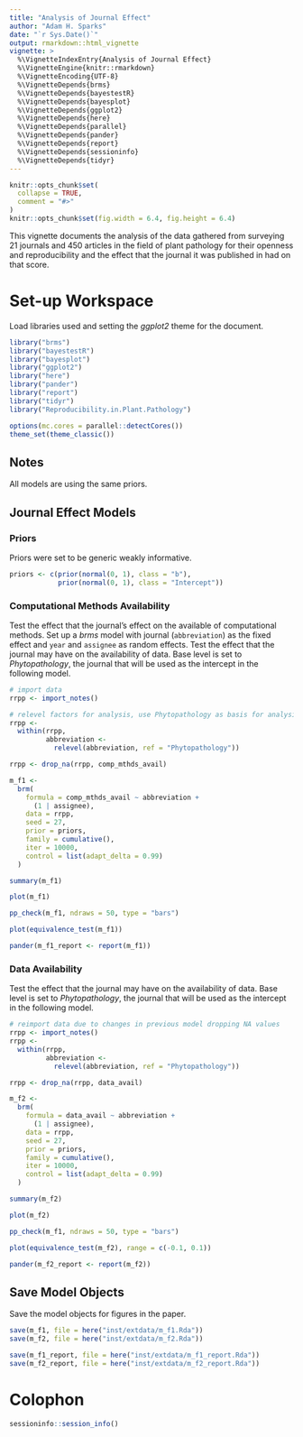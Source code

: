 ```yaml
---
title: "Analysis of Journal Effect"
author: "Adam H. Sparks"
date: "`r Sys.Date()`"
output: rmarkdown::html_vignette
vignette: >
  %\VignetteIndexEntry{Analysis of Journal Effect}
  %\VignetteEngine{knitr::rmarkdown}
  %\VignetteEncoding{UTF-8}
  %\VignetteDepends{brms}
  %\VignetteDepends{bayestestR}
  %\VignetteDepends{bayesplot}
  %\VignetteDepends{ggplot2}
  %\VignetteDepends{here}
  %\VignetteDepends{parallel}
  %\VignetteDepends{pander}
  %\VignetteDepends{report}
  %\VignetteDepends{sessioninfo}
  %\VignetteDepends{tidyr}
---
```


```r
knitr::opts_chunk$set(
  collapse = TRUE,
  comment = "#>"
)
knitr::opts_chunk$set(fig.width = 6.4, fig.height = 6.4)
```

This vignette documents the analysis of the data gathered from surveying 21 journals and 450 articles in the field of plant pathology for their openness and reproducibility and the effect that the journal it was published in had on that score.

# Set-up Workspace

Load libraries used and setting the *ggplot2* theme for the document.

```r
library("brms")
library("bayestestR")
library("bayesplot")
library("ggplot2")
library("here")
library("pander")
library("report")
library("tidyr")
library("Reproducibility.in.Plant.Pathology")

options(mc.cores = parallel::detectCores())
theme_set(theme_classic())
```

## Notes

All models are using the same priors.

## Journal Effect Models

### Priors

Priors were set to be generic weakly informative.

```r
priors <- c(prior(normal(0, 1), class = "b"),
            prior(normal(0, 1), class = "Intercept"))
```

### Computational Methods Availability

Test the effect that the journal's effect on the available of computational methods.
Set up a *brms* model with journal (`abbreviation`) as the fixed effect and `year` and `assignee` as random effects.
Test the effect that the journal may have on the availability of data.
Base level is set to *Phytopathology*, the journal that will be used as the intercept in the following model.

```r
# import data
rrpp <- import_notes()

# relevel factors for analysis, use Phytopathology as basis for analysis, highest IF
rrpp <-
  within(rrpp,
         abbreviation <-
           relevel(abbreviation, ref = "Phytopathology"))

rrpp <- drop_na(rrpp, comp_mthds_avail)

m_f1 <-
  brm(
    formula = comp_mthds_avail ~ abbreviation +
      (1 | assignee),
    data = rrpp,
    seed = 27,
    prior = priors,
    family = cumulative(),
    iter = 10000,
    control = list(adapt_delta = 0.99)
  )

summary(m_f1)

plot(m_f1)

pp_check(m_f1, ndraws = 50, type = "bars")

plot(equivalence_test(m_f1))

pander(m_f1_report <- report(m_f1))
```

### Data Availability

Test the effect that the journal may have on the availability of data.
Base level is set to *Phytopathology*, the journal that will be used as the intercept in the following model.

```r
# reimport data due to changes in previous model dropping NA values
rrpp <- import_notes()
rrpp <-
  within(rrpp,
         abbreviation <-
           relevel(abbreviation, ref = "Phytopathology"))

rrpp <- drop_na(rrpp, data_avail)

m_f2 <-
  brm(
    formula = data_avail ~ abbreviation +
      (1 | assignee),
    data = rrpp,
    seed = 27,
    prior = priors,
    family = cumulative(),
    iter = 10000,
    control = list(adapt_delta = 0.99)
  )

summary(m_f2)

plot(m_f2)

pp_check(m_f1, ndraws = 50, type = "bars")

plot(equivalence_test(m_f2), range = c(-0.1, 0.1))

pander(m_f2_report <- report(m_f2))
```

## Save Model Objects

Save the model objects for figures in the paper.

```r
save(m_f1, file = here("inst/extdata/m_f1.Rda"))
save(m_f2, file = here("inst/extdata/m_f2.Rda"))

save(m_f1_report, file = here("inst/extdata/m_f1_report.Rda"))
save(m_f2_report, file = here("inst/extdata/m_f2_report.Rda"))
```

# Colophon

```r
sessioninfo::session_info()
```
